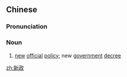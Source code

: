 ==Chinese==
{{zh-forms}}

===Pronunciation===
{{zh-pron
|m=xīnzhèng
|c=san1 zing3
|mn=sin-chèng
|cat=n
}}

===Noun===
{{zh-noun}}

# [[new]] [[official]] [[policy]]; new [[government]] [[decree]]

[[zh:新政]]